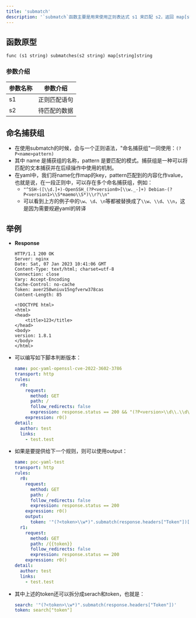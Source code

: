 ```yaml
---
title: 'submatch'
description: '`submatch`函数主要是用来使用正则表达式 s1 来匹配 s2，返回 map[string]string 类型结果，**注**：只返回具名的正则匹配结果 `(?P<name>…)` 格式'
---
```


## 函数原型

`func (s1 string) submatches(s2 string) map[string]string`

### 参数介绍

| 参数名称 | 参数介绍   |
|------|--------|
| s1   | 正则匹配语句 |
| s2   | 待匹配的数据 |

## 命名捕获组

- 在使用submatch的时候，会与一个正则语法，"命名捕获组"一同使用：`(?P<name>pattern)`
- 其中 name 是捕获组的名称，pattern 是要匹配的模式。捕获组是一种可以将匹配的文本捕获并在后续操作中使用的机制。
- 在yaml中，我们将name化作map的key，pattern匹配到的内容化作value，也就是说，在一段正则中，可以存在多个命名捕获组，例如：
  - `"^SSH-([\\d.]+)-OpenSSH_(?P<version0>[\\w._-]+) Debian-(?P<version1>\\S*maemo\\S*)\\r?\\n"`
  - 可以看到上方的例子中的`\w`、`\d`、`\n`等都被替换成了`\\w`、`\\d`、`\\n`，这是因为需要规避yaml的转译


## 举例

- **Response**

  ```HTTP
  HTTP/1.1 200 OK
  Server: nginx
  Date: Sat, 07 Jan 2023 10:41:06 GMT
  Content-Type: text/html; charset=utf-8
  Connection: close
  Vary: Accept-Encoding
  Cache-Control: no-cache
  Token: aver258wniuv15ngfverw378cas
  Content-Length: 85

  <!DOCTYPE html>
  <html>
  <head>
      <title>123</title>
  </head>
  <body>
  version: 1.8.1
  </body>
  </html>
  ```
- 可以编写如下脚本判断版本：
  ```yaml
  name: poc-yaml-openssl-cve-2022-3602-3786
  transport: http
  rules:
    r0:
      request:
        method: GET
        path: /
        follow_redirects: false
        expression: response.status == 200 && "(?P<version>\\d\\.\\d\\.\\d\\.)".submatch(response.body_string)["version"].versionEqual("1.8.1")
      expression: r0()
  detail:
    author: test
    links:
      - test.test
  ```
- 如果是要提供给下一个规则，则可以使用output：
  ```yaml
  name: poc-yaml-test
  transport: http
  rules:
    r0:
      request:
        method: GET
        path: /
        follow_redirects: false
        expression: response.status == 200
      expression: r0()
      output:
        token: '"(?<token>\\w*)".submatch(response.headers["Token"])["token"]'
    r1:
      request:
        method: GET
        path: /{{token}}
        follow_redirects: false
        expression: response.status == 200
      expression: r0()
  detail:
    author: test
    links:
      - test.test
  ```
- 其中上述的token还可以拆分成serach和token，也就是：

  ```yaml
  search: '"(?<token>\\w*)".submatch(response.headers["Token"])'
  token: search["token"]
  ```